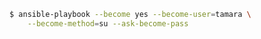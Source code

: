 <CodeSurferLayout>


```bash title="become on the command line"
$ ansible-playbook --become yes --become-user=tamara \
    --become-method=su --ask-become-pass
```

```diff 1[20:33] subtitle="toggle become for the entire run"
```

```diff 1[34:54] subtitle="Run playbook as this user"
```

```diff 2[4:23] subtitle="handy, when sudo ist not installed"
```

```diff 2[24:99] subtitle="Ask for tamaras password"
```

</CodeSurferLayout>
